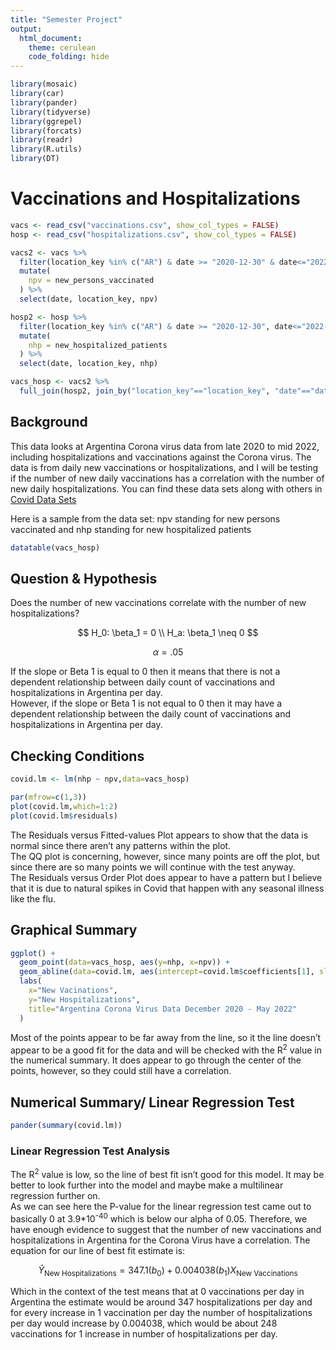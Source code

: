 ```yaml
---
title: "Semester Project"
output: 
  html_document:
    theme: cerulean
    code_folding: hide
---
```


```r
library(mosaic)
library(car)
library(pander)
library(tidyverse)
library(ggrepel)
library(forcats)
library(readr)
library(R.utils)
library(DT)
```

# Vaccinations and Hospitalizations

```r
vacs <- read_csv("vaccinations.csv", show_col_types = FALSE)
hosp <- read_csv("hospitalizations.csv", show_col_types = FALSE)

vacs2 <- vacs %>% 
  filter(location_key %in% c("AR") & date >= "2020-12-30" & date<="2022-05-20") %>% 
  mutate(
    npv = new_persons_vaccinated
  ) %>% 
  select(date, location_key, npv)

hosp2 <- hosp %>% 
  filter(location_key %in% c("AR") & date >= "2020-12-30", date<="2022-05-20") %>% 
  mutate(
    nhp = new_hospitalized_patients
  ) %>% 
  select(date, location_key, nhp)

vacs_hosp <- vacs2 %>%
  full_join(hosp2, join_by("location_key"=="location_key", "date"=="date"))

```

## Background

This data looks at Argentina Corona virus data from late 2020 to mid 2022, including hospitalizations and vaccinations against the Corona virus. The data is from daily new vaccinations or hospitalizations, and I will be testing if the number of new daily vaccinations has a correlation with the number of new daily hospitalizations. You can find these data sets along with others in [Covid Data Sets](https://github.com/GoogleCloudPlatform/covid-19-open-data/blob/main/docs/table-by-sex.md)   
   
   
Here is a sample from the data set: npv standing for new persons vaccinated and nhp standing for new hospitalized patients
```r
datatable(vacs_hosp)
```

## Question & Hypothesis

Does the number of new vaccinations correlate with the number of new hospitalizations?


$$
H_0: \beta_1 = 0 \\  
H_a: \beta_1 \neq 0
$$

$$
α = .05
$$



If the slope or Beta 1 is equal to 0 then it means that there is not a dependent relationship between daily count of vaccinations and hospitalizations in Argentina per day.   
However, if the slope or Beta 1 is not equal to 0 then it may have a dependent relationship between the daily count of vaccinations and hospitalizations in Argentina per day.

## Checking Conditions

```r
covid.lm <- lm(nhp ~ npv,data=vacs_hosp)

par(mfrow=c(1,3))
plot(covid.lm,which=1:2)
plot(covid.lm$residuals)
```


The Residuals versus Fitted-values Plot appears to show that the data is normal since there aren't any patterns within the plot.   
The QQ plot is concerning, however, since many points are off the plot, but since there are so many points we will continue with the test anyway.   
The Residuals versus Order Plot does appear to have a pattern but I believe that it is due to natural spikes in Covid that happen with any seasonal illness like the flu.

## Graphical Summary

```r
ggplot() +
  geom_point(data=vacs_hosp, aes(y=nhp, x=npv)) +
  geom_abline(data=covid.lm, aes(intercept=covid.lm$coefficients[1], slope=covid.lm$coefficients[2])) +
  labs(
    x="New Vacinations",
    y="New Hospitalizations",
    title="Argentina Corona Virus Data December 2020 - May 2022"
  )
```


Most of the points appear to be far away from the line, so it the line doesn't appear to be a good fit for the data and will be checked with the R^2^ value in the numerical summary. It does appear to go through the center of the points, however, so they could still have a correlation. 

## Numerical Summary/ Linear Regression Test

```r
pander(summary(covid.lm))
```

### Linear Regression Test Analysis
The R^2^ value is low, so the line of best fit isn't good for this model. It may be better to look further into the model and maybe make a multilinear regression further on.   
As we can see here the P-value for the linear regression test came out to basically 0 at 3.9*10^-40^ which is below our alpha of 0.05. Therefore, we have enough evidence to suggest that the number of new vaccinations and hospitalizations in Argentina for the Corona Virus have a correlation. The equation for our line of best fit estimate is: 

$$
{\hat{Y}_\text{New Hospitalizations}} = {347.1(b_0)} + {0.004038(b_1)} {X_\text{New Vaccinations}}
$$ 

Which in the context of the test means that at 0 vaccinations per day in Argentina the estimate would be around 347 hospitalizations per day and for every increase in 1 vaccination per day the number of hospitalizations per day would increase by 0.004038, which would be about 248 vaccinations for 1 increase in number of hospitalizations per day.
